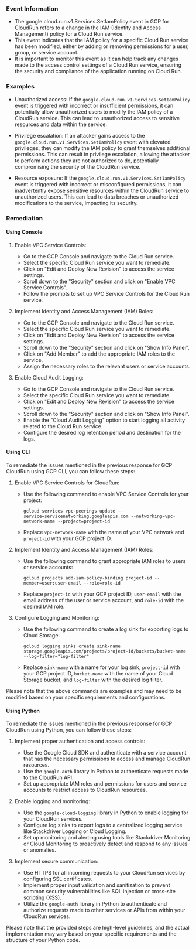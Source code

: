 
### Event Information

- The google.cloud.run.v1.Services.SetIamPolicy event in GCP for CloudRun refers to a change in the IAM (Identity and Access Management) policy for a Cloud Run service.
- This event indicates that the IAM policy for a specific Cloud Run service has been modified, either by adding or removing permissions for a user, group, or service account.
- It is important to monitor this event as it can help track any changes made to the access control settings of a Cloud Run service, ensuring the security and compliance of the application running on Cloud Run.


### Examples

- Unauthorized access: If the `google.cloud.run.v1.Services.SetIamPolicy` event is triggered with incorrect or insufficient permissions, it can potentially allow unauthorized users to modify the IAM policy of a CloudRun service. This can lead to unauthorized access to sensitive resources and data within the service.

- Privilege escalation: If an attacker gains access to the `google.cloud.run.v1.Services.SetIamPolicy` event with elevated privileges, they can modify the IAM policy to grant themselves additional permissions. This can result in privilege escalation, allowing the attacker to perform actions they are not authorized to do, potentially compromising the security of the CloudRun service.

- Resource exposure: If the `google.cloud.run.v1.Services.SetIamPolicy` event is triggered with incorrect or misconfigured permissions, it can inadvertently expose sensitive resources within the CloudRun service to unauthorized users. This can lead to data breaches or unauthorized modifications to the service, impacting its security.

### Remediation

#### Using Console

1. Enable VPC Service Controls:
   - Go to the GCP Console and navigate to the Cloud Run service.
   - Select the specific Cloud Run service you want to remediate.
   - Click on "Edit and Deploy New Revision" to access the service settings.
   - Scroll down to the "Security" section and click on "Enable VPC Service Controls".
   - Follow the prompts to set up VPC Service Controls for the Cloud Run service.

2. Implement Identity and Access Management (IAM) Roles:
   - Go to the GCP Console and navigate to the Cloud Run service.
   - Select the specific Cloud Run service you want to remediate.
   - Click on "Edit and Deploy New Revision" to access the service settings.
   - Scroll down to the "Security" section and click on "Show Info Panel".
   - Click on "Add Member" to add the appropriate IAM roles to the service.
   - Assign the necessary roles to the relevant users or service accounts.

3. Enable Cloud Audit Logging:
   - Go to the GCP Console and navigate to the Cloud Run service.
   - Select the specific Cloud Run service you want to remediate.
   - Click on "Edit and Deploy New Revision" to access the service settings.
   - Scroll down to the "Security" section and click on "Show Info Panel".
   - Enable the "Cloud Audit Logging" option to start logging all activity related to the Cloud Run service.
   - Configure the desired log retention period and destination for the logs.

#### Using CLI

To remediate the issues mentioned in the previous response for GCP CloudRun using GCP CLI, you can follow these steps:

1. Enable VPC Service Controls for CloudRun:
   - Use the following command to enable VPC Service Controls for your project:
     ```
     gcloud services vpc-peerings update --service=servicenetworking.googleapis.com --networking=vpc-network-name --project=project-id
     ```
   - Replace `vpc-network-name` with the name of your VPC network and `project-id` with your GCP project ID.

2. Implement Identity and Access Management (IAM) Roles:
   - Use the following command to grant appropriate IAM roles to users or service accounts:
     ```
     gcloud projects add-iam-policy-binding project-id --member=user:user-email --role=role-id
     ```
   - Replace `project-id` with your GCP project ID, `user-email` with the email address of the user or service account, and `role-id` with the desired IAM role.

3. Configure Logging and Monitoring:
   - Use the following command to create a log sink for exporting logs to Cloud Storage:
     ```
     gcloud logging sinks create sink-name storage.googleapis.com/projects/project-id/buckets/bucket-name --log-filter="log-filter"
     ```
   - Replace `sink-name` with a name for your log sink, `project-id` with your GCP project ID, `bucket-name` with the name of your Cloud Storage bucket, and `log-filter` with the desired log filter.

Please note that the above commands are examples and may need to be modified based on your specific requirements and configurations.

#### Using Python

To remediate the issues mentioned in the previous response for GCP CloudRun using Python, you can follow these steps:

1. Implement proper authentication and access controls:
   - Use the Google Cloud SDK and authenticate with a service account that has the necessary permissions to access and manage CloudRun resources.
   - Use the `google-auth` library in Python to authenticate requests made to the CloudRun API.
   - Set up appropriate IAM roles and permissions for users and service accounts to restrict access to CloudRun resources.

2. Enable logging and monitoring:
   - Use the `google-cloud-logging` library in Python to enable logging for your CloudRun services.
   - Configure log sinks to export logs to a centralized logging service like Stackdriver Logging or Cloud Logging.
   - Set up monitoring and alerting using tools like Stackdriver Monitoring or Cloud Monitoring to proactively detect and respond to any issues or anomalies.

3. Implement secure communication:
   - Use HTTPS for all incoming requests to your CloudRun services by configuring SSL certificates.
   - Implement proper input validation and sanitization to prevent common security vulnerabilities like SQL injection or cross-site scripting (XSS).
   - Utilize the `google-auth` library in Python to authenticate and authorize requests made to other services or APIs from within your CloudRun services.

Please note that the provided steps are high-level guidelines, and the actual implementation may vary based on your specific requirements and the structure of your Python code.

